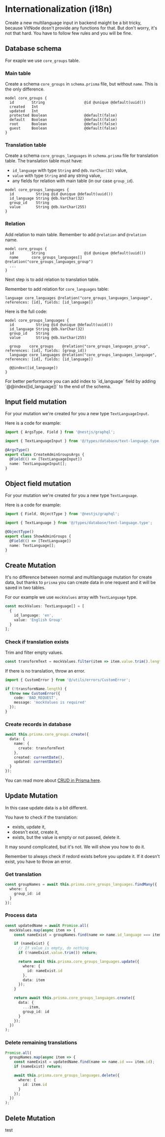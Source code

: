 
# Internationalization (i18n)

Create a new multilanguage input in backend maight be a bit tricky, because VitNode dosn't provide any functions for that. But don't worry, it's not that hard. You have to follow few rules and you will be fine.

## Database schema

For exaple we use `core_groups` table.

<Steps>

### Main table

Create a schema `core_groups` in `schema.prisma` file, but without `name`. This is the only difference.

```prisma
model core_groups {
  id        String                  @id @unique @default(uuid())
  created   Int
  updated   Int
  protected Boolean                 @default(false)
  default   Boolean                 @default(false)
  root      Boolean                 @default(false)
  guest     Boolean                 @default(false)
}
```

### Translation table

Create a schema `core_groups_languages` in `schema.prisma` file for translation table.
The translation table must have:

- `id_language` with type `String` and `@db.VarChar(32)` value,
- `value` with type `String` and any string value,
- any fields for relation with main table (in our case `group_id`).

```prisma
model core_groups_languages {
  id          String @id @unique @default(uuid())
  id_language String @db.VarChar(32)
  group_id    String
  value       String @db.VarChar(255)
}
```

### Relation

Add relation to main table. Remember to add `@relation` and `@relation` name.

```prisma
model core_groups {
  id        String                  @id @unique @default(uuid())
  name      core_groups_languages[] @relation("core_groups_languages_group")
  ...
}
```

Next step is to add relation to translation table.

Remember to add relation for `core_languages` table:

```prisma
language core_languages @relation("core_groups_languages_language", references: [id], fields: [id_language])
```

Here is the full code:

```prisma
model core_groups_languages {
  id          String @id @unique @default(uuid())
  id_language String @db.VarChar(32)
  group_id    String
  value       String @db.VarChar(255)

  group    core_groups    @relation("core_groups_languages_group", references: [id], fields: [group_id])
  language core_languages @relation("core_groups_languages_language", references: [id], fields: [id_language])

  @@index([id_language])
}
```

<Callout type="info" emoji="ℹ️">
  For better performance you can add index to `id_language` field by adding `@@index([id_language])`
  to the end of the schema.
</Callout>

</Steps>

## Input field mutation

For your mutation we're created for you a new type `TextLanguageInput`.

Here is a code for example:

```ts
import { ArgsType, Field } from '@nestjs/graphql';

import { TextLanguageInput } from '@/types/database/text-language.type';

@ArgsType()
export class CreateAdminGroupsArgs {
  @Field(() => [TextLanguageInput])
  name: TextLanguageInput[];
}
```

## Object field mutation

For your mutation we're created for you a new type `TextLanguage`.

Here is a code for example:

```ts
import { Field, ObjectType } from '@nestjs/graphql';

import { TextLanguage } from '@/types/database/text-language.type';

@ObjectType()
export class ShowAdminGroups {
  @Field(() => [TextLanguage])
  name: TextLanguage[];
}
```

## Create Mutation

It's no difference between normal and multilanguage mutation for create data, but thanks to `prisma` you can create data in one request and it will be saved in two tables.

For our example we use `mockValues` array with `TextLanguage` type.

```ts
const mockValues: TextLanguage[] = [
  {
    id_language: 'en',
    value: 'English Group'
  }
];
```

<Steps>

### Check if translation exists

Trim and filter empty values.

```ts
const transformText = mockValues.filter(item => item.value.trim().length > 0);
```

If there is no translation, throw an error.

```ts
import { CustomError } from '@/utils/errors/CustomError';

if (!transformName.length) {
  throw new CustomError({
    code: 'BAD_REQUEST',
    message: 'mockValues is required'
  });
}
```

### Create records in database

```ts
await this.prisma.core_groups.create({
  data: {
    name: {
      create: transformText
    },
    created: currentDate(),
    updated: currentDate()
  }
});
```

</Steps>

You can read more about [CRUD in Prisma here](https://www.prisma.io/docs/concepts/components/prisma-client/crud#create).

## Update Mutation

In this case update data is a bit different.

You have to check if the translation:

- exists, update it,
- doesn't exist, create it,
- exists, but the value is empty or not passed, delete it.

It may sound complicated, but it's not. We will show you how to do it.

<Callout type="warning" emoji="⚠️">
  Remember to always check if redord exists before you update it. If it doesn't exist, you have to
  throw an error.
</Callout>

<Steps>

### Get translation

```ts
const groupNames = await this.prisma.core_groups_languages.findMany({
  where: {
    group_id: id
  }
});
```

### Process data

```ts
const updatedName = await Promise.all(
  mockValues.map(async item => {
    const nameExist = groupNames.find(name => name.id_language === item.id_language);

    if (nameExist) {
      // If value is empty, do nothing
      if (!nameExist.value.trim()) return;

      return await this.prisma.core_groups_languages.update({
        where: {
          id: nameExist.id
        },
        data: item
      });
    }

    return await this.prisma.core_groups_languages.create({
      data: {
        ...item,
        group_id: id
      }
    });
  })
);
```

### Delete remaining translations

```ts
Promise.all(
  groupNames.map(async item => {
    const nameExist = updatedName.find(name => name.id === item.id);
    if (nameExist) return;

    await this.prisma.core_groups_languages.delete({
      where: {
        id: item.id
      }
    });
  })
);
```

</Steps>

## Delete Mutation

test

